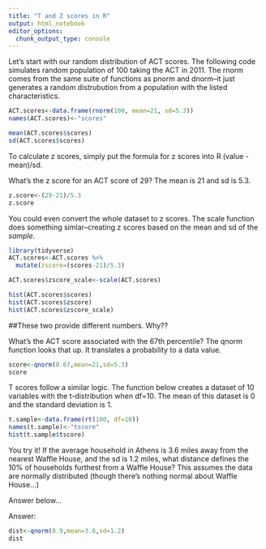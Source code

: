 ```yaml
---
title: "T and Z scores in R"
output: html_notebook
editor_options: 
  chunk_output_type: console
---
```


Let's start with our random distribution of ACT scores. The following code simulates random population of 100 taking the ACT in 2011. The rnorm comes from the same suite of functions as pnorm and dnorm--it just generates a random distrubution from a population with the listed characteristics.

```r
ACT.scores<-data.frame(rnorm(100, mean=21, sd=5.3))
names(ACT.scores)<-"scores"

mean(ACT.scores$scores)
sd(ACT.scores$scores)
```

To calculate z scores, simply put the formula for z scores into R (value - mean)/sd. 

What's the z score for an ACT score of 29? The mean is 21 and sd is 5.3.

```r
z.score<-(29-21)/5.3
z.score
```

You could even convert the whole dataset to z scores. The scale function does something simlar--creating z scores based on the mean and sd of the *sample.*

```r
library(tidyverse)
ACT.scores<-ACT.scores %>%
  mutate(zscore=(scores-21)/5.3)

ACT.scores$zscore_scale<-scale(ACT.scores)

hist(ACT.scores$scores)
hist(ACT.scores$zscore)
hist(ACT.scores$zscore_scale)
```

##These two provide different numbers. Why??

What's the ACT score associated with the 67th percentile? The qnorm function looks that up. It translates a probability to a data value.

```r
score<-qnorm(0.67,mean=21,sd=5.3)
score
```

T scores follow a similar logic. The function below creates a dataset of 10 variables with the t-distribution when df=10. The mean of this dataset is 0 and the standard deviation is 1.

```r
t.sample<-data.frame(rt(100, df=10))
names(t.sample)<-"tscore"
hist(t.sample$tscore)
```

You try it! If the average household in Athens is 3.6 miles away from the nearest Waffle House, and the sd is 1.2 miles, what distance defines the 10% of households furthest from a Waffle House? This assumes the data are normally distributed (though there's nothing normal about Waffle House...)

Answer below...





















Answer:
```r
dist<-qnorm(0.9,mean=3.6,sd=1.2)
dist
```

